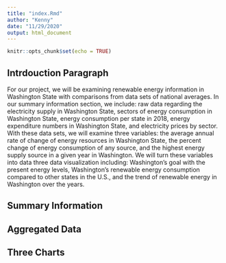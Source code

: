 ```yaml
---
title: "index.Rmd"
author: "Kenny"
date: "11/29/2020"
output: html_document
---
```


```r
knitr::opts_chunk$set(echo = TRUE)
```

## Intrdouction Paragraph

For our project, we will be examining renewable energy information in Washington State with comparisons from data sets of national averages. In our summary information section, we include: raw data regarding the electricity supply in Washington State, sectors of energy consumption in Washington State, energy consumption per state in 2018, energy expenditure numbers in Washington State, and electricity prices by sector. With these data sets, we will examine three variables: the average annual rate of change of energy resources in Washington State, the percent change of energy consumption of any source, and the highest energy supply source in a given year in Washington. We will turn these variables into data three data visualization including: Washington’s goal with the present energy levels, Washington’s renewable energy consumption compared to other states in the U.S., and the trend of renewable energy in Washington over the years.

## Summary Information

## Aggregated Data

## Three Charts
